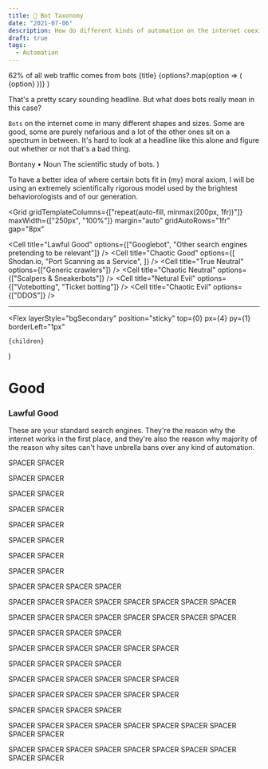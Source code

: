 ```yaml
---
title: 🤖 Bot Taxonomy
date: "2021-07-06"
description: How do different kinds of automation on the internet coexist?
draft: true
tags:
  - Automation
---
```



<Link
  href="https://theweek.com/articles/454320/62-percent-all-web-traffic-comes-from-bots"
  rel="noopener nofollower"
  target="_blank"
  color="textPrimary"
>
  <Heading mb={6}>
    62% of all web traffic comes from bots
    <RiExternalLinkLine
      style={{ marginLeft: "5px", display: "inline", verticalAlign: "top" }}
      size={32}
    />
  </Heading>
</Link>

  <Box layerStyle="borderSubtle" borderWidth="1px">
    <Flex
      as="section"
      flexDirection="column"
      layerStyle={["textPrimary"]}
      height="100%"
      sx={{ aspectRatio: "1/1" }}
      fontSize="md"
      position="relative"
      lineHeight={6}
      width="100%"
    >
      <Text
        textAlign="center"
        fontSize={["sm", "md"]}
        layerStyle="textTertiary"
        py={2}
      >
        {title}
      </Text>
      <OrderedList
        px={4}
        pb={4}
        m={0}
        as="li"
        styleType="hangul"
        stylePosition="inside"
        fontSize={["sm", "md"]}
        spacing={1}
        height="min-content"
      >
        {options?.map(option => (
          <ListItem key={option}>{option}</ListItem>
        ))}
      </OrderedList>
    </Flex>
  </Box>
)

That's a pretty scary sounding headline. But what does bots really mean in this case?

`Bots` on the internet come in many different shapes and sizes. Some are good, some are purely nefarious and a lot of the other ones sit on a spectrum in between. It's hard to look at a headline like this alone and figure out whether or not that's a bad thing.


  <Toastable text="botanists" color="green.300">
    <Flex flexDirection="column">
      <Flex alignItems="baseline">
        <Heading mr={1} fontSize="md">
          Bontany
        </Heading>
        <Text fontSize="xs" layerStyle="textTertiary">
          • Noun
        </Text>
      </Flex>
      <Text>The scientific study of bots.</Text>
    </Flex>
  </Toastable>
)

To have a better idea of where certain bots fit in (my) moral axiom, I will be using an extremely scientifically rigorous model used by the brightest behaviorologists and <Botanists /> of our generation.

<Grid
  gridTemplateColumns={["repeat(auto-fill, minmax(200px, 1fr))"]}
  maxWidth={["250px", "100%"]}
  margin="auto"
  gridAutoRows="1fr"
  gap="8px"
>
  <Cell
    title="Lawful Good"
    options={["Googlebot", "Other search engines pretending to be relevant"]}
  />
  <Cell title="Netural Good" />
  <Cell
    title="Chaotic Good"
    options={[
      <Link href="https://shodan.io">Shodan.io</Link>,
      "Port Scanning as a Service",
    ]}
  />
  <Cell title="Lawful Neutral" />
  <Cell title="True Neutral" options={["Generic crawlers"]} />
  <Cell title="Chaotic Neutral" options={["Scalpers & Sneakerbots"]} />
  <Cell title="Lawful Evil" />
  <Cell title="Netural Evil" options={["Votebotting", "Ticket botting"]} />
  <Cell title="Chaotic Evil" options={["DDOS"]} />
</Grid>

<Hr />

  <Flex
    layerStyle="bgSecondary"
    position="sticky"
    top={0}
    px={4}
    py={1}
    borderLeft="1px"
  >
    {children}
  </Flex>
)

# Good

### Lawful Good

These are your standard search engines. They're the reason why the internet works in the first place, and they're also the reason why majority of the reason why sites can't have unbrella bans over any kind of automation.

SPACER SPACER

SPACER SPACER

SPACER SPACER

SPACER SPACER

SPACER SPACER

SPACER SPACER

SPACER SPACER

SPACER SPACER

SPACER SPACER
SPACER SPACER

SPACER SPACER
SPACER SPACER
SPACER SPACER
SPACER SPACER

SPACER SPACER
SPACER SPACER
SPACER SPACER
SPACER SPACER

SPACER SPACER
SPACER SPACER

SPACER SPACER
SPACER SPACER
SPACER SPACER

SPACER SPACER
SPACER SPACER

SPACER SPACER
SPACER SPACER
SPACER SPACER

SPACER SPACER
SPACER SPACER
SPACER SPACER

SPACER SPACER
SPACER SPACER

SPACER SPACER
SPACER SPACER
SPACER SPACER
SPACER SPACER
SPACER SPACER

SPACER SPACER
SPACER SPACER
SPACER SPACER
SPACER SPACER
SPACER SPACER
